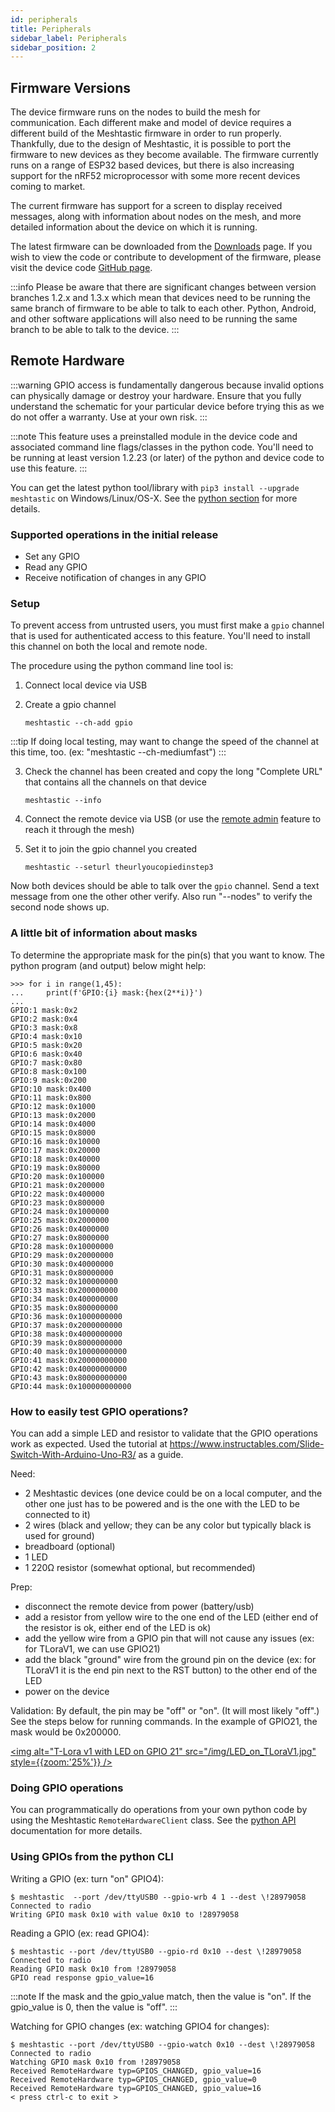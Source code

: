 ```yaml
---
id: peripherals
title: Peripherals
sidebar_label: Peripherals
sidebar_position: 2
---
```


## Firmware Versions

The device firmware runs on the nodes to build the mesh for communication. Each different make and model of device requires a different build of the Meshtastic firmware in order to run properly. Thankfully, due to the design of Meshtastic, it is possible to port the firmware to new devices as they become available. The firmware currently runs on a range of ESP32 based devices, but there is also increasing support for the nRF52 microprocessor with some more recent devices coming to market.

The current firmware has support for a screen to display received messages, along with information about nodes on the mesh, and more detailed information about the device on which it is running.

The latest firmware can be downloaded from the [Downloads](/downloads) page. If you wish to view the code or contribute to development of the firmware, please visit the device code <a href="https://github.com/meshtastic/firmware">GitHub page</a>.

:::info
Please be aware that there are significant changes between version branches 1.2.x and 1.3.x which mean that devices need to be running the same branch of firmware to be able to talk to each other. Python, Android, and other software applications will also need to be running the same branch to be able to talk to the device.
:::


## Remote Hardware


:::warning
GPIO access is fundamentally dangerous because invalid options can physically damage or destroy your hardware. Ensure that you fully understand the schematic for your particular device before trying this as we do not offer a warranty. Use at your own risk.
:::

:::note
This feature uses a preinstalled module in the device code and associated command line flags/classes in the python code. You'll need to be running at least version 1.2.23 (or later) of the python and device code to use this feature.
:::

You can get the latest python tool/library with `pip3 install --upgrade meshtastic` on Windows/Linux/OS-X. See the [python section](/docs/software/python/cli/installation) for more details.

### Supported operations in the initial release

- Set any GPIO
- Read any GPIO
- Receive notification of changes in any GPIO

### Setup

To prevent access from untrusted users, you must first make a `gpio` channel that is used for authenticated access to this feature. You'll need to install this channel on both the local and remote node.

The procedure using the python command line tool is:

1. Connect local device via USB

2. Create a gpio channel
   ```shell
   meshtastic --ch-add gpio
   ```

:::tip
If doing local testing, may want to change the speed of the channel at this time, too. (ex: "meshtastic --ch-mediumfast")
:::

3. Check the channel has been created and copy the long "Complete URL" that contains all the channels on that device

   ```shell
   meshtastic --info
   ```

4. Connect the remote device via USB (or use the [remote admin](/docs/mesh/device-remote-admin) feature to reach it through the mesh)

5. Set it to join the gpio channel you created
   ```shell
   meshtastic --seturl theurlyoucopiedinstep3
   ```

Now both devices should be able to talk over the `gpio` channel. Send a text message from one the other other verify. Also run "--nodes" to verify the second node shows up.

### A little bit of information about masks

To determine the appropriate mask for the pin(s) that you want to know. The python program (and output) below might help:

```
>>> for i in range(1,45):
...     print(f'GPIO:{i} mask:{hex(2**i)}')
...
GPIO:1 mask:0x2
GPIO:2 mask:0x4
GPIO:3 mask:0x8
GPIO:4 mask:0x10
GPIO:5 mask:0x20
GPIO:6 mask:0x40
GPIO:7 mask:0x80
GPIO:8 mask:0x100
GPIO:9 mask:0x200
GPIO:10 mask:0x400
GPIO:11 mask:0x800
GPIO:12 mask:0x1000
GPIO:13 mask:0x2000
GPIO:14 mask:0x4000
GPIO:15 mask:0x8000
GPIO:16 mask:0x10000
GPIO:17 mask:0x20000
GPIO:18 mask:0x40000
GPIO:19 mask:0x80000
GPIO:20 mask:0x100000
GPIO:21 mask:0x200000
GPIO:22 mask:0x400000
GPIO:23 mask:0x800000
GPIO:24 mask:0x1000000
GPIO:25 mask:0x2000000
GPIO:26 mask:0x4000000
GPIO:27 mask:0x8000000
GPIO:28 mask:0x10000000
GPIO:29 mask:0x20000000
GPIO:30 mask:0x40000000
GPIO:31 mask:0x80000000
GPIO:32 mask:0x100000000
GPIO:33 mask:0x200000000
GPIO:34 mask:0x400000000
GPIO:35 mask:0x800000000
GPIO:36 mask:0x1000000000
GPIO:37 mask:0x2000000000
GPIO:38 mask:0x4000000000
GPIO:39 mask:0x8000000000
GPIO:40 mask:0x10000000000
GPIO:41 mask:0x20000000000
GPIO:42 mask:0x40000000000
GPIO:43 mask:0x80000000000
GPIO:44 mask:0x100000000000
```

### How to easily test GPIO operations?

You can add a simple LED and resistor to validate that the GPIO operations work as expected. Used the tutorial at https://www.instructables.com/Slide-Switch-With-Arduino-Uno-R3/ as a guide.

Need:

- 2 Meshtastic devices (one device could be on a local computer, and the other one just has to be powered and is the one with the LED to be connected to it)
- 2 wires (black and yellow; they can be any color but typically black is used for ground)
- breadboard (optional)
- 1 LED
- 1 220Ω resistor (somewhat optional, but recommended)

Prep:

- disconnect the remote device from power (battery/usb)
- add a resistor from yellow wire to the one end of the LED (either end of the resistor is ok, either end of the LED is ok)
- add the yellow wire from a GPIO pin that will not cause any issues (ex: for TLoraV1, we can use GPIO21)
- add the black "ground" wire from the ground pin on the device (ex: for TLoraV1 it is the end pin next to the RST button) to the other end of the LED
- power on the device

Validation:
By default, the pin may be "off" or "on". (It will most likely "off".) See the steps below for running commands. In the example of GPIO21, the mask would be 0x200000.

[<img alt="T-Lora v1 with LED on GPIO 21" src="/img/LED_on_TLoraV1.jpg" style={{zoom:'25%'}} />](/img/LED_on_TLoraV1.jpg)

### Doing GPIO operations

You can programmatically do operations from your own python code by using the Meshtastic `RemoteHardwareClient` class. See the [python API](/docs/software/python/cli/installation) documentation for more details.

### Using GPIOs from the python CLI

Writing a GPIO (ex: turn "on" GPIO4):

```shell title="Expected output"
$ meshtastic  --port /dev/ttyUSB0 --gpio-wrb 4 1 --dest \!28979058
Connected to radio
Writing GPIO mask 0x10 with value 0x10 to !28979058
```

Reading a GPIO (ex: read GPIO4):

```shell title="Expected output"
$ meshtastic --port /dev/ttyUSB0 --gpio-rd 0x10 --dest \!28979058
Connected to radio
Reading GPIO mask 0x10 from !28979058
GPIO read response gpio_value=16
```

:::note
If the mask and the gpio_value match, then the value is "on". If the gpio_value is 0, then the value is "off".
:::

Watching for GPIO changes (ex: watching GPIO4 for changes):

```shell title="Expected output"
$ meshtastic --port /dev/ttyUSB0 --gpio-watch 0x10 --dest \!28979058
Connected to radio
Watching GPIO mask 0x10 from !28979058
Received RemoteHardware typ=GPIOS_CHANGED, gpio_value=16
Received RemoteHardware typ=GPIOS_CHANGED, gpio_value=0
Received RemoteHardware typ=GPIOS_CHANGED, gpio_value=16
< press ctrl-c to exit >
```